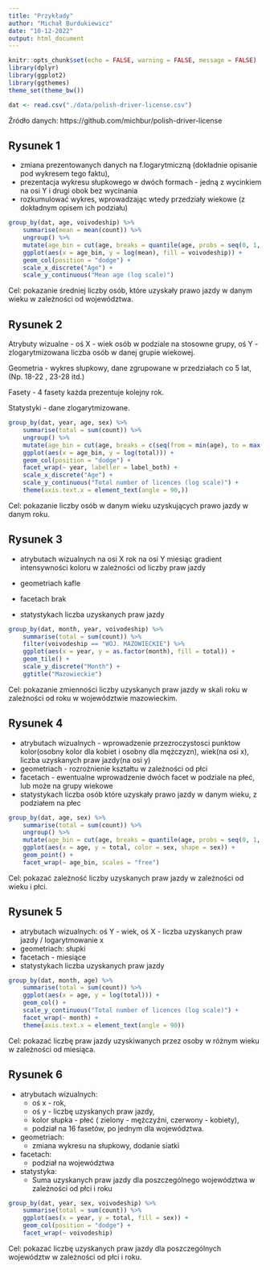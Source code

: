 ```yaml
---
title: "Przykłady"
author: "Michał Burdukiewicz"
date: "10-12-2022"
output: html_document
---
```


```r
knitr::opts_chunk$set(echo = FALSE, warning = FALSE, message = FALSE)
library(dplyr)
library(ggplot2)
library(ggthemes)
theme_set(theme_bw())
```

```r
dat <- read.csv("./data/polish-driver-license.csv")
```

Źródło danych: https://github.com/michbur/polish-driver-license

## Rysunek 1

- zmiana prezentowanych danych na f.logarytmiczną (dokładnie opisanie pod wykresem tego faktu),
- prezentacja wykresu słupkowego w dwóch formach - jedną z wycinkiem na osi Y i drugi obok bez wycinania
- rozkumulować wykres, wprowadzając wtedy przedziały wiekowe (z dokładnym opisem ich podziału)


```r
group_by(dat, age, voivodeship) %>% 
    summarise(mean = mean(count)) %>% 
    ungroup() %>% 
    mutate(age_bin = cut(age, breaks = quantile(age, probs = seq(0, 1, 0.2)), include.lowest = TRUE, ordered_result = TRUE)) %>% 
    ggplot(aes(x = age_bin, y = log(mean), fill = voivodeship)) +
    geom_col(position = "dodge") +
    scale_x_discrete("Age") +
    scale_y_continuous("Mean age (log scale)")


```

Cel: pokazanie średniej liczby osób, które uzyskały prawo jazdy w danym wieku w zależności od województwa.



## Rysunek 2

Atrybuty wizualne -  oś X - wiek osób w podziale na stosowne grupy, oś Y - zlogarytmizowana liczba osób w danej grupie wiekowej.  

Geometria - wykres słupkowy, dane zgrupowane w przedziałach co 5 lat,(Np.  18-22 , 23-28 itd.) 

Fasety - 4  fasety każda prezentuje kolejny rok.

Statystyki - dane zlogarytmizowane.

```r
group_by(dat, year, age, sex) %>% 
    summarise(total = sum(count)) %>% 
    ungroup() %>% 
    mutate(age_bin = cut(age, breaks = c(seq(from = min(age), to = max(age), by = 5), max(age)), include.lowest = TRUE, ordered_result = TRUE)) %>% 
    ggplot(aes(x = age_bin, y = log(total))) +
    geom_col(position = "dodge") +
    facet_wrap(~ year, labeller = label_both) +
    scale_x_discrete("Age") +
    scale_y_continuous("Total number of licences (log scale)") +
    theme(axis.text.x = element_text(angle = 90,))
```

Cel: pokazanie liczby osób w danym wieku uzyskujących prawo jazdy w danym roku.


## Rysunek 3

- atrybutach wizualnych
na osi X rok
na osi Y miesiąc
gradient intensywności koloru w zależności od liczby praw jazdy

- geometriach
kafle

- facetach 
brak

- statystykach
liczba uzyskanych praw jazdy

```r
group_by(dat, month, year, voivodeship) %>% 
    summarise(total = sum(count)) %>% 
    filter(voivodeship == "WOJ. MAZOWIECKIE") %>% 
    ggplot(aes(x = year, y = as.factor(month), fill = total)) +
    geom_tile() +
    scale_y_discrete("Month") +
    ggtitle("Mazowieckie")
```

Cel: pokazanie zmienności liczby uzyskanych praw jazdy w skali roku w zależności od roku w województwie mazowieckim.



## Rysunek 4

- atrybutach wizualnych - wprowadzenie przezroczystosci punktow  kolor(osobny kolor dla kobiet i osobny dla mężczyzn), wiek(na osi x), liczba uzyskanych praw jazdy(na osi y)
- geometriach - rozrożnienie kształtu w zależności od płci
- facetach - ewentualne wprowadzenie dwóch facet w podziale na płeć, lub może na grupy wiekowe
- statystykach 
liczba osób które uzyskały prawo jazdy w danym wieku, z podziałem na płec

```r
group_by(dat, age, sex) %>% 
    summarise(total = sum(count)) %>% 
    ungroup() %>% 
    mutate(age_bin = cut(age, breaks = quantile(age, probs = seq(0, 1, 0.2)), include.lowest = TRUE, ordered_result = TRUE)) %>% 
    ggplot(aes(x = age, y = total, color = sex, shape = sex)) +
    geom_point() +
    facet_wrap(~ age_bin, scales = "free")

```

Cel: pokazać zależność liczby uzyskanych praw jazdy w zależności od wieku i płci.


## Rysunek 5

- atrybutach wizualnych: oś Y - wiek, oś X - liczba uzyskanych praw jazdy / logarytmowanie x  
- geometriach: słupki
- facetach - miesiące
- statystykach liczba uzyskanych praw jazdy


```r
group_by(dat, month, age) %>% 
    summarise(total = sum(count)) %>% 
    ggplot(aes(x = age, y = log(total))) +
    geom_col() + 
    scale_y_continuous("Total number of licences (log scale)") +
    facet_wrap(~ month) +
    theme(axis.text.x = element_text(angle = 90))
```

Cel: pokazać liczbę praw jazdy uzyskiwanych przez osoby w różnym wieku w zależności od miesiąca.

## Rysunek 6

- atrybutach wizualnych:
  - oś x - rok, 
  - oś y - liczbę uzyskanych praw jazdy,
  - kolor słupka - płeć ( zielony - mężczyźni, czerwony - kobiety),
  - podział na 16 fasetów, po jednym dla województwa.
  
 - geometriach:
   - zmiana wykresu na słupkowy, dodanie siatki
  
 - facetach:
   - podział na województwa
  
- statystyka:
    - Suma uzyskanych praw jazdy dla poszczególnego województwa w zależności od płci i roku 
    
```r
group_by(dat, year, sex, voivodeship) %>% 
    summarise(total = sum(count)) %>% 
    ggplot(aes(x = year, y = total, fill = sex)) +
    geom_col(position = "dodge") +
    facet_wrap(~ voivodeship) 
```

Cel: pokazać liczbę uzyskanych praw jazdy dla poszczególnych województw w zależności od płci i roku.
